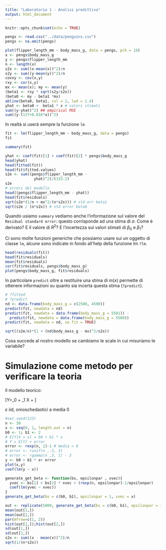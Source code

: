 ```yaml
---
title: "Laboratorio 1 - Analisi predittiva"
output: html_document
---
```


```r
knitr::opts_chunk$set(echo = TRUE)
```

```r
pengs <- read.csv("../data/penguins.csv")
pengs <- na.omit(pengs)
```


```r
plot(flipper_length_mm ~ body_mass_g, data = pengs, pch = 16)
x <- pengs$body_mass_g
y <- pengs$flipper_length_mm
n <- length(x)
s2x <- sum((x-mean(x))^2)/n
s2y <- sum((y-mean(y))^2)/n
covxy <- cov(x,y) 
rxy <- cor(x,y)
mx <- mean(x); my <- mean(y)
(beta1 <- rxy * sqrt(s2y/s2x))
(beta0 <- my - beta1 *mx)
abline(beta0, beta1, col = 2, lwd = 1.4)
yhat <- beta0 +  beta1 * x # valori stimati 
sum((y-yhat)^2) ## empirical MSE 
sum((y-(137+0.016*x))^2) 
```

In realtà si userà sempre la funzione `lm`

```r
fit <- lm(flipper_length_mm ~ body_mass_g, data = pengs)
fit
```

```r
summary(fit)
```

```r
yhat <- coef(fit)[1] + coef(fit)[2] * pengs$body_mass_g
head(yhat)
head(fitted(fit))
head(fit$fitted.values)
s2e <- sum((pengs$flipper_length_mm - 
             yhat)^2)/(333-2) 
s2e
# errori del modello 
head((pengs$flipper_length_mm - yhat))
head(fit$residuals)
sqrt(s2e*(1/n + mx^2/(n*s2x))) # std err beta1 
sqrt(s2e / (n*s2x)) # std error beta0 

```


Quando usiamo `summary` vediamo anche l'informazione sul valore del `Residual standard error`: questo corrisponde ad una stima di $\sigma$. Come è derivato? E il valore di $R^2$? E l'incertezza sui valori stimati di $\beta_0$ e $\beta_1$? 

Ci sono molte funzioni generiche che possiamo usare sui un oggetto di classe `lm`, alcune sono indicate in fondo all'help della funzione lm `?lm`. 

```r
head(residuals(fit))
head(fit$residuals)
mean(fit$residuals)
cor(fit$residuals, pengs$body_mass_g)
plot(pengs$body_mass_g, fit$residuals)

```


In particolare `predict` oltre a restituire una stima di $m(x)$ permette di ottenere informazioni su quanto sia incerta questa stima (`?predict`). 

```r
# ?fitted
# ?predict
nd <- data.frame(body_mass_g = c(2500, 4500))
predict(fit, newdata = nd)
predict(fit, newdata = data.frame(body_mass_g = 5501)) - 
  predict(fit, newdata = data.frame(body_mass_g = 5500))
predict(fit, newdata = nd, se.fit = TRUE)

sqrt((s2e/n)*(1 + (nd$body_mass_g - mx)^2/s2x))

```


Cosa succede al nostro modello se cambiamo le scale in cui misuriamo le variabile?  


# Simulazione come metodo per verificare la teoria 

Il modello teorico: 

\[Y=\beta_0 + \beta_1 X + \varepsilon\]

$\varepsilon$ iid, omoschedastici a media 0

```r
#set.seed(123)
n <- 30
x <- seq(0, 1, length.out = n)
b0 <- 1; b1 <- 2
# E[Y|X = x] = b0 + b1 * x 
# Y = E[Y] + error
error <- rexp(n, 1)-1 # media = 0 
# error <- runif(n ,-3, 3)
# error <- rgamma(n ,3, 1) - 3
y <- b0 + b1 * x+ error 
plot(x,y)
coef(lm(y ~ x))
```

```r
generate_get_beta <- function(bs, epsilonpar , xvec){
  yvec <- bs[1] + bs[2] * xvec + (rexp(n, epsilonpar)-1/epsilonpar)
  coef(lm(yvec ~ xvec))
}
generate_get_beta(bs = c(b0, b1), epsilonpar = 1, xvec = x)
```

```r
out <- replicate(5000, generate_get_beta(bs = c(b0, b1), epsilonpar = 1, xvec = x))
mean(out[1,])
mean(out[2,])
par(mfrow=c(1, 2))
hist(out[1,]);hist(out[2,]) 
sd(out[1,])
sd(out[2,])
s2x <- sum((x - mean(x))^2)/n
sqrt(1/(n*s2x))
```



